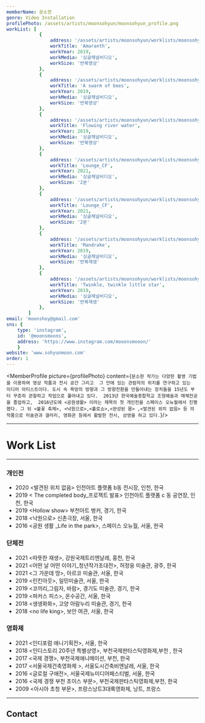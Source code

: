 ```yaml
---
memberName: 문소현
genre: Video Installation
profilePhoto: /assets/artists/moonsohyun/moonsohyun_profile.png
workList: [
			{
				address: '/assets/artists/moonsohyun/worklists/moonsohyun_1.jpg',
				workTitle: 'Amaranth',
				workYear: 2019,
				workMedia: '싱글채널비디오',
				workSize: '반복영상'
			},
			{
				address: '/assets/artists/moonsohyun/worklists/moonsohyun_2.jpg',
				workTitle: 'A swarm of bees',
				workYear: 2019,
				workMedia: '싱글채널비디오',
				workSize: '반복영상'
			},
			{
				address: '/assets/artists/moonsohyun/worklists/moonsohyun_3.jpg',
				workTitle: 'Flowing river water',
				workYear: 2019,
				workMedia: '싱글채널비디오',
				workSize: '반복영상'
			},
			{
				address: '/assets/artists/moonsohyun/worklists/moonsohyun_4.jpg',
				workTitle: 'Lounge_CF',
				workYear: 2021,
				workMedia: '싱글채널비디오',
				workSize: '2분'
			},
			{
				address: '/assets/artists/moonsohyun/worklists/moonsohyun_5.jpg',
				workTitle: 'Lounge_CF',
				workYear: 2021,
				workMedia: '싱글채널비디오',
				workSize: '2분'
			},
			{
				address: '/assets/artists/moonsohyun/worklists/moonsohyun_6.jpg',
				workTitle: 'Mandrake',
				workYear: 2019,
				workMedia: '싱글채널비디오',
				workSize: '반복재생'
			},
			{
				address: '/assets/artists/moonsohyun/worklists/moonsohyun_7.jpg',
				workTitle: 'Twinkle, twinkle little star',
				workYear: 2019,
				workMedia: '싱글채널비디오',
				workSize: '반복재생'
			},
		]
email: 'moonshoy@gmail.com'
sns: {
	type: 'instagram',
	id: '@moonsmoons',
	address: 'https://www.instagram.com/mooonsmooon/'
	}
website: 'www.sohyunmoon.com'
order: 1
---
```

<MemberProfile picture={profilePhoto} content={`문소현 작가는 다양한 촬영 기법을 이용하여 영상 작품과 전시 공간 그리고  그 안에 있는 관람자의 위치를 연구하고 있는  미디어 아티스트이다. 도시 속 욕망의 방향과 그 방향전환을 만들어내는 장치들을 15년도 부터 꾸준히 관찰하고 작업으로 풀어내고 있다.  2013년 한국예술종합학교 조형예술과 매체전공을 졸업하고,  2016년도에 <공원생활> 이라는 제목의 첫 개인전을 스페이스 오뉴월에서 진행했다. 그 뒤 <불꽃 축제>, <낙원으로>,<홀로쇼>,<완성된 몸> ,<발견된 위치 없음> 등 의 작품으로 미술관과 갤러리, 영화관 등에서 활발한 전시, 상영을 하고 있다.`}/>

---
# Work List
<MemberWorklist workList={workList} />

---

### 개인전
- 2020 <발견된 위치 없음\> 인천아트 플랫폼 b동 전시장, 인천, 한국
- 2019 < The completed body_프로젝트 발표\> 인천아트 플랫폼 c 동 공연장, 인천, 한국
- 2019 <Hollow show\> 부천아트 벙커, 경기, 한국
- 2018 <낙원으로\> 신촌극장, 서울, 한국
- 2016 <공원 생활 _Life in the park\>, 스페이스 오뉴월, 서울, 한국

### 단체전
- 2021 <따뜻한 재생\>, 강원국제트리엔날레, 홍천, 한국
- 2021 <어떤 날 어떤 이야기_청년작가초대전\>, 허정웅 미술관, 광주, 한국
- 2021 <그 가운데 땅\>, 아르코 미술관, 서울, 한국
- 2019 <린킨아웃\>, 일민미술관, 서울, 한국
- 2019 <코끼리,그림자, 바람\>, 경기도 미술관, 경기, 한국
- 2019 <파커스 피스\>, 온수공간, 서울, 한국
- 2018 <생생화화\>, 고양 아람누리 미술관, 경기, 한국
- 2018 <no life king\>, 보안 여관, 서울, 한국
### 영화제
- 2021 <인디포럼 애니기획전\>, 서울, 한국
- 2018 <인디스토리 20주년 특별상영\>, 부천국제판타스틱영화제,부천 , 한국
- 2017 <국제 경쟁\>, 부천국제애니메이션, 부천, 한국
- 2017 <서울국제건축영화제 \>, 서울도시건축비엔날레, 서울, 한국
- 2016 <글로컬 구애전\>, 서울국제뉴미디어페스티벌, 서울, 한국
- 2016 <국제 경쟁 부천 초이스 부문\>, 부천국제판타스틱영화제,부천, 한국
- 2009 <아시아 초청 부문\>, 프랑스낭트3대륙영화제, 낭트, 프랑스

---
## Contact
<MemberContact email={email} sns={sns} website={website} />

